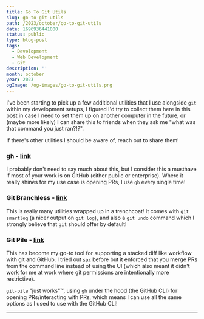 ```yaml
---
title: Go To Git Utils
slug: go-to-git-utils
path: /2023/october/go-to-git-utils
date: 1696936441000
status: public
type: blog-post
tags:
  - Development
  - Web Development
  - Git
description: ''
month: october
year: 2023
ogImage: /og-images/go-to-git-utils.png
---
```



I've been starting to pick up a few additional utilities that I use alongside
`git` within my development setups, I figured I'd try to collect them here in
this post in case I need to set them up on another computer in the future, or
(maybe more likely) I can share this to friends when they ask me "what was that
command you just ran?!?".

If there's other utilities I should be aware of, reach out to share them!

### gh - [link](https://cli.github.com/)

I probably don't need to say much about this, but I consider this a musthave if
most of your work is on GitHub (either public or enterprise). Where it really
shines for my use case is opening PRs, I use `gh` every single time!

### Git Branchless - [link](https://github.com/arxanas/git-branchless)

This is really many utilities wrapped up in a trenchcoat! It comes with
`git smartlog` (a nicer output on `git log`), and also a `git undo` command
which I strongly believe that `git` should offer by default!

### Git Pile - [link](https://github.com/keith/git-pile)

This has become my go-to tool for supporting a stacked diff like workflow with
git and GitHub. I tried out [`spr`](https://github.com/ejoffe/spr) before but it
enforced that you merge PRs from the command line instead of using the UI (which
also meant it didn't work for me at work where git permissions are intentionally
more restrictive).

`git-pile` "just works"™, using `gh` under the hood (the GitHub CLI) for opening
PRs/interacting with PRs, which means I can use all the same options as I used
to use with the GitHub CLI!

---

